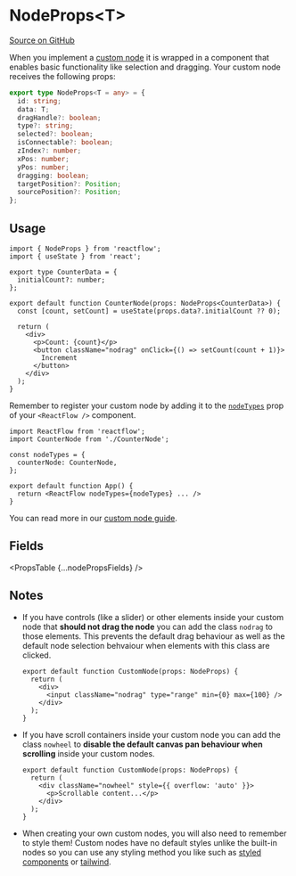 
# NodeProps&lt;T>

[Source on GitHub](https://github.com/wbkd/react-flow/blob/bacaa99c73b347856f63c5d495f5a0829be1e431/packages/core/src/types/nodes.ts/#L78)

When you implement a [custom node](/learn/customization/custom-nodes) it is
wrapped in a component that enables basic functionality like selection and
dragging. Your custom node receives the following props:

```ts
export type NodeProps<T = any> = {
  id: string;
  data: T;
  dragHandle?: boolean;
  type?: string;
  selected?: boolean;
  isConnectable?: boolean;
  zIndex?: number;
  xPos: number;
  yPos: number;
  dragging: boolean;
  targetPosition?: Position;
  sourcePosition?: Position;
};
```

## Usage

```tsx
import { NodeProps } from 'reactflow';
import { useState } from 'react';

export type CounterData = {
  initialCount?: number;
};

export default function CounterNode(props: NodeProps<CounterData>) {
  const [count, setCount] = useState(props.data?.initialCount ?? 0);

  return (
    <div>
      <p>Count: {count}</p>
      <button className="nodrag" onClick={() => setCount(count + 1)}>
        Increment
      </button>
    </div>
  );
}
```

Remember to register your custom node by adding it to the
[`nodeTypes`](/api-reference/react-flow#nodetypes) prop of your
`<ReactFlow />` component.

```tsx
import ReactFlow from 'reactflow';
import CounterNode from './CounterNode';

const nodeTypes = {
  counterNode: CounterNode,
};

export default function App() {
  return <ReactFlow nodeTypes={nodeTypes} ... />
}
```

You can read more in our [custom node guide](/learn/customization/custom-nodes).

## Fields

<PropsTable {...nodePropsFields} />

## Notes

- If you have controls (like a slider) or other elements inside your custom node
  that **should not drag the node** you can add the class `nodrag` to those elements.
  This prevents the default drag behaviour as well as the default node selection
  behvaiour when elements with this class are clicked.

  ```tsx
  export default function CustomNode(props: NodeProps) {
    return (
      <div>
        <input className="nodrag" type="range" min={0} max={100} />
      </div>
    );
  }
  ```

- If you have scroll containers inside your custom node you can add the class
  `nowheel` to **disable the default canvas pan behaviour when scrolling** inside
  your custom nodes.

  ```tsx
  export default function CustomNode(props: NodeProps) {
    return (
      <div className="nowheel" style={{ overflow: 'auto' }}>
        <p>Scrollable content...</p>
      </div>
    );
  }
  ```

- When creating your own custom nodes, you will also need to remember to style
  them! Custom nodes have no default styles unlike the built-in nodes so you
  can use any styling method you like such as
  [styled components](/examples/styling/styled-components) or
  [tailwind](/examples/styling/tailwind).
